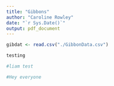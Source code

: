 ```yaml
---
title: "Gibbons"
author: "Caroline Rowley"
date: "`r Sys.Date()`"
output: pdf_document
---
```


```r
gibdat <- read.csv("./GibbonData.csv")

testing
```

```r
#liam test
```
```r

#Hey everyone

```


